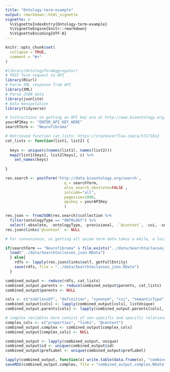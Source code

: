 ```yaml
---
title: "Ontology-term-example"
output: rmarkdown::html_vignette
vignette: >
  %\VignetteIndexEntry{Ontology-term-example}
  %\VignetteEngine{knitr::rmarkdown}
  %\VignetteEncoding{UTF-8}
---
```


```r
knitr::opts_chunk$set(
  collapse = TRUE,
  comment = "#>"
)
```

```r
#library(OntologyTermAggregator)
# POST form request to API
library(RCurl)
# Parse XML response from API
library(XML)
# Parse JSON data
library(jsonlite)
# Data manipulation
library(tidyverse)

# Instructions on getting an API key are at http://www.bioontology.org/wiki/index.php/Annotator_User_Guide#Annotator_Web_service_Validation
yourAPIKey <- "ENTER_API_KEY_HERE"
searchTerm <- "Neurofibroma"
```

```r
# Retrieved function cat_lists: https://stackoverflow.com/a/57171812
cat_lists <- function(list1, list2) {  
  
  keys <- unique(c(names(list1), names(list2)))
  map2(list1[keys], list2[keys], c) %>% 
    set_names(keys)  
  
}
```

```r
res.search <- postForm('http://data.bioontology.org/search',
                          q = searchTerm,
                          also_search_obsolete=FALSE ,
                          inlcude="all",
                          pagesize=1000,
                          apikey = yourAPIKey
                          )

res.json <- fromJSON(res.search)$collection %>% 
  filter(ontologyType == "ONTOLOGY") %>% 
  select(-obsolete, -ontologyType, -provisional, -`@context`, -cui, -semanticType)
res.json$links$`@context` <- NULL
```

```r
# For convenience, as getting all axiom term data takes a while, a local copy of the results is stored in the data

if(searchTerm == "Neurofibroma" & file.exists("../data/Searchtoclasses_json.RData")){
  load("../data/Searchtoclasses_json.RData")
  } else{ 
    rdfs <- lapply(res.json$links$self, getFullEntity)
    save(rdfs, file = "../data/Searchtoclasses_json.RData")
  }
```

```r
combined_output <- reduce(rdfs, cat_lists)
combined_output.parents <- reduce(combined_output$parents, cat_lists)
combined_output$parents <- NULL

cols <- c("subClassOf", "definition", "synonym", "cui", "semanticType", "label")
combined_output[cols] <- lapply(combined_output[cols], listUnique)
combined_output.parents[cols] <- lapply(combined_output.parents[cols], listunique)

# complex variables here consist of non-specific and specific relationary terms belonging to the term superclass, and thus link to input information per unique variable data input is a future work-in-process. 
complex_cols <- c("properties", "links", "@context")
combined_output.complex <- combined_output[complex_cols]
combined_output[complex_cols] <- NULL

combined_output <- lapply(combined_output, unique)
combined_output$id <- unique(combined_output$id)
combined_output$prefLabel <- unique(combined_output$prefLabel)
```

```r
lapply(combined_output, function(x) write.table(data.frame(x), "combined_output.csv", append= T, sep=',' ))
saveRDS(combined_output.complex, file = "combined_output.complex.RData")
```


